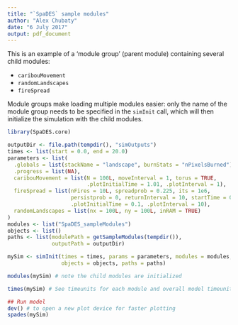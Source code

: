 ---
title: "`SpaDES` sample modules"
author: "Alex Chubaty"
date: "6 July 2017"
output: pdf_document
---

This is an example of a 'module group' (parent module) containing several child modules:

- `caribouMovement`
- `randomLandscapes`
- `fireSpread`

Module groups make loading multiple modules easier: only the name of the module group needs to be specified in the `simInit` call, which will then initialize the simulation with the child modules.

```{r module-group-init, eval=FALSE}
library(SpaDES.core)

outputDir <- file.path(tempdir(), "simOutputs")
times <- list(start = 0.0, end = 20.0)
parameters <- list(
  .globals = list(stackName = "landscape", burnStats = "nPixelsBurned"),
  .progress = list(NA),
  caribouMovement = list(N = 100L, moveInterval = 1, torus = TRUE,
                         .plotInitialTime = 1.01, .plotInterval = 1),
  fireSpread = list(nFires = 10L, spreadprob = 0.225, its = 1e6,
                    persistprob = 0, returnInterval = 10, startTime = 0,
                    .plotInitialTime = 0.1, .plotInterval = 10),
  randomLandscapes = list(nx = 100L, ny = 100L, inRAM = TRUE)
)
modules <- list("SpaDES_sampleModules")
objects <- list()
paths <- list(modulePath = getSampleModules(tempdir()),
              outputPath = outputDir)

mySim <- simInit(times = times, params = parameters, modules = modules,
                 objects = objects, paths = paths)

modules(mySim) # note the child modules are initialized

times(mySim) # See timeunits for each module and overall model timeunit

## Run model
dev() # to open a new plot device for faster plotting
spades(mySim)
```
